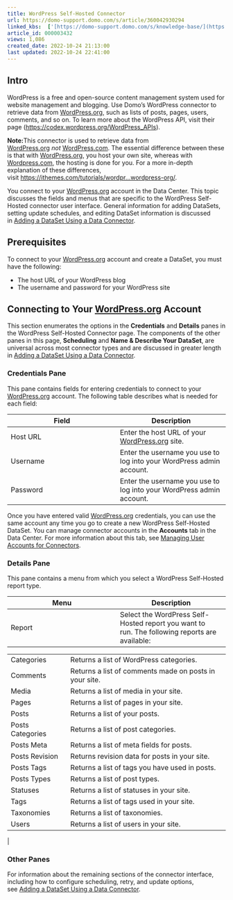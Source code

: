 ```yaml
---
title: WordPress Self-Hosted Connector
url: https://domo-support.domo.com/s/article/360042930294
linked_kbs:  ['[https://domo-support.domo.com/s/knowledge-base/](https://domo-support.domo.com/s/knowledge-base/)', '[https://domo-support.domo.com/s/](https://domo-support.domo.com/s/)', '[https://domo-support.domo.com/s/topic/0TO5w000000ZammGAC](https://domo-support.domo.com/s/topic/0TO5w000000ZammGAC)', '[https://domo-support.domo.com/s/topic/0TO5w000000ZanLGAS](https://domo-support.domo.com/s/topic/0TO5w000000ZanLGAS)', '[https://domo-support.domo.com/s/topic/0TO5w000000ZaoQGAS](https://domo-support.domo.com/s/topic/0TO5w000000ZaoQGAS)', '[https://domo-support.domo.com/s/article/360042926274](https://domo-support.domo.com/s/article/360042926274)', '[https://domo-support.domo.com/s/article/360042926054](https://domo-support.domo.com/s/article/360042926054)', '[https://domo-support.domo.com/s/article/360042930294](https://domo-support.domo.com/s/article/360042930294)', '[https://domo-support.domo.com/s/topic/0TO5w000000ZaoQGAS/api-connectors](https://domo-support.domo.com/s/topic/0TO5w000000ZaoQGAS/api-connectors)', '[https://domo-support.domo.com/s/article/360043429933](https://domo-support.domo.com/s/article/360043429933)', '[https://domo-support.domo.com/s/article/360043429953](https://domo-support.domo.com/s/article/360043429953)', '[https://domo-support.domo.com/s/article/360042925494](https://domo-support.domo.com/s/article/360042925494)', '[https://domo-support.domo.com/s/article/4408174643607](https://domo-support.domo.com/s/article/4408174643607)', '[https://domo-support.domo.com/s/article/360043429913](https://domo-support.domo.com/s/article/360043429913)', '[https://domo-support.domo.com/s/login/](https://domo-support.domo.com/s/login/)']
article_id: 000003432
views: 1,086
created_date: 2022-10-24 21:13:00
last updated: 2022-10-24 22:41:00
---
```




Intro
-----


WordPress is a free and open-source content management system used for website management and blogging. Use Domo's WordPress connector to retrieve data from [WordPress.org](http://WordPress.org), such as lists of posts, pages, users, comments, and so on. To learn more about the WordPress API, visit their page ([https://codex.wordpress.org/WordPress\_APIs](https://codex.wordpress.org/WordPress_APIs "https://codex.wordpress.org/WordPress_APIs")).   







**Note:**This connector is used to retrieve data from [WordPress.org](http://WordPress.org) *not* [WordPress.com](http://WordPress.com). The essential difference between these is that with [WordPress.org](http://WordPress.org), you host your own site, whereas with [Wordpress.com](http://Wordpress.com), the hosting is done for you. For a more in-depth explanation of these differences, visit [https://ithemes.com/tutorials/wordpr...wordpress-org/](https://ithemes.com/tutorials/wordpress-com-vs-wordpress-org/ "https://ithemes.com/tutorials/wordpress-com-vs-wordpress-org/").    






You connect to your [WordPress.org](http://WordPress.org) account in the Data Center. This topic discusses the fields and menus that are specific to the WordPress Self-Hosted connector user interface. General information for adding DataSets, setting update schedules, and editing DataSet information is discussed in [Adding a DataSet Using a Data Connector](/s/article/360042926274).


Prerequisites
-------------


To connect to your [WordPress.org](http://WordPress.org) account and create a DataSet, you must have the following:


* The host URL of your WordPress blog
* The username and password for your WordPress site


Connecting to Your [WordPress.org](http://WordPress.org) Account
----------------------------------------------------------------


This section enumerates the options in the **Credentials** and **Details** panes in the WordPress Self-Hosted Connector page. The components of the other panes in this page, **Scheduling** and **Name & Describe Your DataSet**, are universal across most connector types and are discussed in greater length in [Adding a DataSet Using a Data Connector](/s/article/360042926274 "Adding a DataSet Using a Data Connector").


### Credentials Pane


This pane contains fields for entering credentials to connect to your [WordPress.org](http://WordPress.org) account. The following table describes what is needed for each field:  




| Field | Description |
| --- | --- |
| Host URL | Enter the host URL of your [WordPress.org](http://WordPress.org) site. |
| Username | Enter the username you use to log into your WordPress admin account. |
| Password | Enter the username you use to log into your WordPress admin account. |


Once you have entered valid [WordPress.org](http://WordPress.org) credentials, you can use the same account any time you go to create a new WordPress Self-Hosted DataSet. You can manage connector accounts in the **Accounts** tab in the Data Center. For more information about this tab, see [Managing User Accounts for Connectors](/s/article/360042926054 "Managing User Accounts for Connectors").


### Details Pane


This pane contains a menu from which you select a WordPress Self-Hosted report type.




| Menu | Description |
| --- | --- |
| Report | Select the WordPress Self-Hosted report you want to run. The following reports are available:

|  |  |
| --- | --- |
| Categories | Returns a list of WordPress categories. |
| Comments | Returns a list of comments made on posts in your site. |
| Media | Returns a list of media in your site. |
| Pages | Returns a list of pages in your site. |
| Posts | Returns a list of your posts. |
| Posts Categories | Returns a list of post categories. |
| Posts Meta | Returns a list of meta fields for posts. |
| Posts Revision | Returns revision data for posts in your site. |
| Posts Tags | Returns a list of tags you have used in posts. |
| Posts Types | Returns a list of post types. |
| Statuses | Returns a list of statuses in your site. |
| Tags | Returns a list of tags used in your site. |
| Taxonomies | Returns a list of taxonomies. |
| Users | Returns a list of users in your site. |

 |


### Other Panes


For information about the remaining sections of the connector interface, including how to configure scheduling, retry, and update options, see [Adding a DataSet Using a Data Connector](/s/article/360042926274).


 

